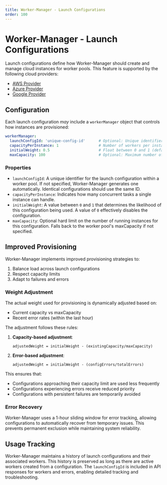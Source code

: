 ```yaml
---
title: Worker-Manager - Launch Configurations
order: 100
---
```


# Worker-Manager - Launch Configurations

Launch configurations define how Worker-Manager should create and manage cloud instances for worker pools.
This feature is supported by the following cloud providers:
- [AWS Provider](/docs/reference/core/worker-manager/aws.mdx)
- [Azure Provider](/docs/reference/core/worker-manager/azure.mdx)
- [Google Provider](/docs/reference/core/worker-manager/google.mdx)

## Configuration

Each launch configuration _may_ include a `workerManager` object that controls how instances are provisioned:

```yaml
workerManager:
  launchConfigId: 'unique-config-id'      # Optional: Unique identifier for this configuration
  capacityPerInstance: 1                  # Number of workers per instance
  initialWeight: 0.5                      # Float between 0 and 1 (default: 1)
  maxCapacity: 100                        # Optional: Maximum number of instances per launch configuration
```

### Properties

- `launchConfigId`: A unique identifier for the launch configuration within a worker pool. If not specified, Worker-Manager generates one automatically. Identical configurations should use the same ID.
- `capacityPerInstance`: Indicates how many concurrent tasks a single instance can handle.
- `initialWeight`: A value between `0` and `1` that determines the likelihood of this configuration being used. A value of `0` effectively disables the configuration.
- `maxCapacity`: Optional hard limit on the number of running instances for this configuration. Falls back to the worker pool's maxCapacity if not specified.

## Improved Provisioning

Worker-Manager implements improved provisioning strategies to:
1. Balance load across launch configurations
2. Respect capacity limits
3. Adapt to failures and errors

### Weight Adjustment

The actual weight used for provisioning is dynamically adjusted based on:
- Current capacity vs maxCapacity
- Recent error rates (within the last hour)

The adjustment follows these rules:

1. **Capacity-based adjustment**:
   ```
   adjustedWeight = initialWeight - (existingCapacity/maxCapacity)
   ```

2. **Error-based adjustment**:
   ```
   adjustedWeight = initialWeight - (configErrors/totalErrors)
   ```

This ensures that:
- Configurations approaching their capacity limit are used less frequently
- Configurations experiencing errors receive reduced priority
- Configurations with persistent failures are temporarily avoided

### Error Recovery

Worker-Manager uses a 1-hour sliding window for error tracking, allowing configurations to automatically recover from temporary issues.
This prevents permanent exclusion while maintaining system reliability.

## Usage Tracking

Worker-Manager maintains a history of launch configurations and their associated workers.
This history is preserved as long as there are active workers created from a configuration.
The `launchConfigId` is included in API responses for workers and errors, enabling detailed tracking and troubleshooting.

